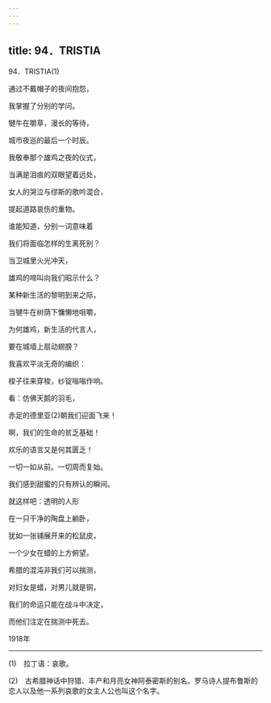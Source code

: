 ```yaml
---
---
---
```

title: 94．TRISTIA
---




94．TRISTIA(1)


通过不戴帽子的夜间抱怨，

我掌握了分别的学问。

犍牛在嚼草，漫长的等待，

城市夜巡的最后一个时辰。

我敬奉那个雄鸡之夜的仪式，

当满是泪痕的双眼望着远处，

女人的哭泣与缪斯的歌吟混合，

提起道路哀伤的重物。

谁能知道，分别一词意味着

我们将面临怎样的生离死别？

当卫城里火光冲天，

雄鸡的啼叫向我们昭示什么？

某种新生活的黎明到来之际，

当犍牛在树荫下慵懒地咀嚼，

为何雄鸡，新生活的代言人，

要在城墙上扇动翅膀？

我喜欢平淡无奇的编织：

梭子往来穿梭，纱锭嗡嗡作响。

看：仿佛天鹅的羽毛，

赤足的德里亚(2)朝我们迎面飞来！

啊，我们的生命的贫乏基础！

欢乐的语言又是何其匮乏！

一切一如从前。一切周而复始。

我们感到甜蜜的只有辨认的瞬间。

就这样吧：透明的人形

在一只干净的陶盘上躺卧，

犹如一张铺展开来的松鼠皮，

一个少女在蜡的上方俯望。

希腊的混沌非我们可以揣测，

对妇女是蜡，对男儿就是铜，

我们的命运只能在战斗中决定，

而他们注定在揣测中死去。

1918年



* * *



(1)　拉丁语：哀歌。

(2)　古希腊神话中狩猎、丰产和月亮女神阿泰密斯的别名。罗马诗人提布鲁斯的恋人以及他一系列哀歌的女主人公也叫这个名字。
